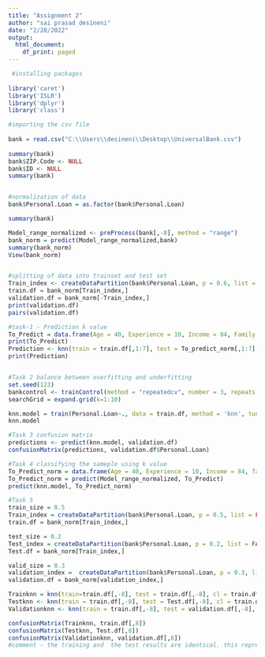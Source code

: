 ```yaml
---
title: "Assignment 2"
author: "sai prasad desineni"
date: "2/20/2022"
output:
  html_document:
    df_print: paged
---
```


```r


 #installing packages
  
library('caret')
library('ISLR')
library('dplyr')
library('class')

#importing the csv file
  
bank = read.csv("C:\\Users\\desineni\\Desktop\\UniversalBank.csv")
  
summary(bank)
bank$ZIP.Code <- NULL  
bank$ID <- NULL
summary(bank)


#normalization of data
bank$Personal.Loan = as.factor(bank$Personal.Loan)

summary(bank)

Model_range_normalized <- preProcess(bank[,-8], method = "range")
bank_norm = predict(Model_range_normalized,bank)
summary(bank_norm)
View(bank_norm)


#splitting of data into trainset and test set
Train_index <- createDataPartition(bank$Personal.Loan, p = 0.6, list = FALSE)
train.df = bank_norm[Train_index,]
validation.df = bank_norm[-Train_index,]
print(validation.df)
pairs(validation.df)

#task-1 - Prediction k value
To_Predict = data.frame(Age = 40, Experience = 10, Income = 84, Family = 2, CCAvg = 2, Education = 1, Mortgage = 0, Securities.Account = 0, CD.Account = 0, Online = 1, CreditCard = 1)
print(To_Predict)
Prediction <- knn(train = train.df[,1:7], test = To_predict_norm[,1:7], cl = train.df$Personal.Loan, k = 1)
print(Prediction)


#Task 2 balance between overfitting and underfitting
set.seed(123)
bankcontrol <- trainControl(method = "repeatedcv", number = 3, repeats = 2)
searchGrid = expand.grid(k=1:10)

knn.model = train(Personal.Loan~., data = train.df, method = 'knn', tuneGrid = searchGrid, trControl = bankcontrol)
knn.model

#Task 3 confusion matrix
predictions <- predict(knn.model, validation.df)
confusionMatrix(predictions, validation.df$Personal.Loan)

#Task 4 classifying the sameple using k value
To_Predict_norm = data.frame(Age = 40, Experience = 10, Income = 84, family = 2, CCAvg = 2, Education = 1, Mortgage = 0, Securities.Account = 0, CD.Account = 0, Online = 1, CreditCard = 1)
To_Predict_norm = predict(Model_range_normalized, To_Predict)
predict(knn.model, To_Predict_norm)

#Task 5
train_size = 0.5
Train_index = createDataPartition(bank$Personal.Loan, p = 0.5, list = FALSE)
train.df = bank_norm[Train_index,]

test_size = 0.2
Test_index = createDataPartition(bank$Personal.Loan, p = 0.2, list = FALSE)
Test.df = bank_norm[Train_index,]

valid_size = 0.3
validation_index =  createDataPartition(bank$Personal.Loan, p = 0.3, list = FALSE)
validation.df = bank_norm[validation_index,]

Trainknn = knn(train=train.df[,-8], test = train.df[,-8], cl = train.df[,8], k =1)
Testknn <- knn(train = train.df[,-8], test = Test.df[,-8], cl = train.df[,8], k =1)
Validationknn <- knn(train = train.df[,-8], test = validation.df[,-8], cl = train.df[,8], k =1)

confusionMatrix(Trainknn, train.df[,8])
confusionMatrix(Testknn, Test.df[,8])  
confusionMatrix(Validationknn, validation.df[,8])
#comment - the training and  the test results are identical. this represents that the model  is properly trained and is just doing what its supposed to. This is a good sign because there's no overfitting in this case.


```

